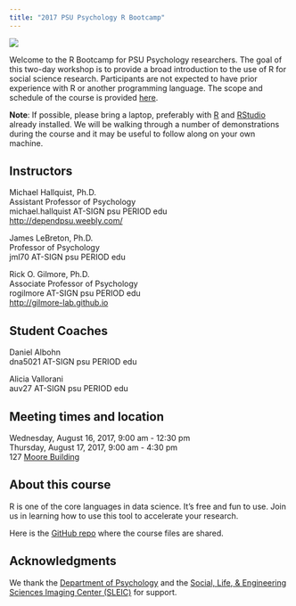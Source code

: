 ```yaml
---
title: "2017 PSU Psychology R Bootcamp"
---
```


![](https://www.r-project.org/Rlogo.png)

Welcome to the R Bootcamp for PSU Psychology researchers. The goal of this two-day workshop is to provide a broad introduction to the use of R for social science research. Participants are not expected to have prior experience with R or another programming language. The scope and schedule of the course is provided [here](https://psu-psychology.github.io/r-bootcamp/schedule.html).

**Note**: If possible, please bring a laptop, preferably with [R](https://cran.r-project.org) and [RStudio](https://www.rstudio.com/products/rstudio/download/) already installed. We will be walking through a number of demonstrations during the course and it may be useful to follow along on your own machine.

## Instructors

Michael Hallquist, Ph.D.</br>
Assistant Professor of Psychology</br>
michael.hallquist AT-SIGN psu PERIOD edu</br>
[http://dependpsu.weebly.com/](http://dependpsu.weebly.com/)</br>

James LeBreton, Ph.D.</br>
Professor of Psychology</br>
jml70 AT-SIGN psu PERIOD edu</br>

Rick O. Gilmore, Ph.D.</br>
Associate Professor of Psychology</br>
rogilmore AT-SIGN psu PERIOD edu</br>
[http://gilmore-lab.github.io](http://gilmore-lab.github.io)</br>

## Student Coaches

Daniel Albohn</br>
dna5021 AT-SIGN psu PERIOD edu</br>

Alicia Vallorani</br>
auv27 AT-SIGN psu PERIOD edu</br>

## Meeting times and location

Wednesday, August 16, 2017, 9:00 am - 12:30 pm</br>
Thursday, August 17, 2017, 9:00 am - 4:30 pm</br>
127 [Moore Building](http://www.psumap.com/#Moore)

## About this course

R is one of the core languages in data science. It's free and fun to use. Join us in learning how to use this tool to accelerate your research.

Here is the [GitHub repo](https://github.com/psu-psychology/r-bootcamp/) where the course files are shared.

## Acknowledgments

We thank the [Department of Psychology](http://psych.la.psu.edu) and the [Social, Life, & Engineering Sciences Imaging Center (SLEIC)](http://imaging.psu.edu) for support.